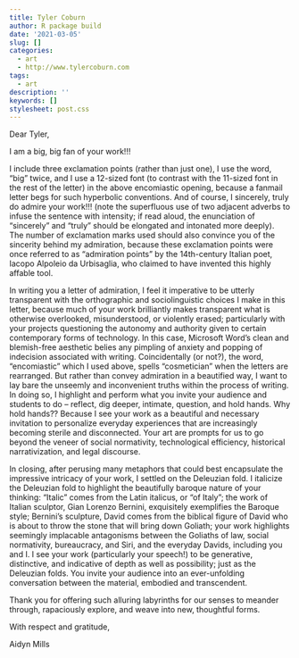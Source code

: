 ```yaml
---
title: Tyler Coburn
author: R package build
date: '2021-03-05'
slug: []
categories:
  - art
  - http://www.tylercoburn.com
tags:
  - art
description: ''
keywords: []
stylesheet: post.css
---
```


Dear Tyler,

I am a big, big fan of your work!!!

I include three exclamation points (rather than just one), I use the word, “big” twice, and I use a 12-sized font (to contrast with the 11-sized font in the rest of the letter) in the above encomiastic opening, because a fanmail letter begs for such hyperbolic conventions. And of course, I sincerely, truly do admire your work!!! (note the superfluous use of two adjacent adverbs to infuse the sentence with intensity; if read aloud, the enunciation of “sincerely” and “truly” should be elongated and intonated more deeply). The number of exclamation marks used should also convince you of the sincerity behind my admiration, because these exclamation points were once referred to as “admiration points” by the 14th-century Italian poet, Iacopo Alpoleio da Urbisaglia, who claimed to have invented this highly affable tool.   

In writing you a letter of admiration, I feel it imperative to be utterly transparent with the orthographic and sociolinguistic choices I make in this letter, because much of your work brilliantly makes transparent what is otherwise overlooked, misunderstood, or violently erased; particularly with your projects questioning the autonomy and authority given to certain contemporary forms of technology. In this case, Microsoft Word’s clean and blemish-free aesthetic belies any pimpling of anxiety and popping of indecision associated with writing. Coincidentally (or not?), the word, “encomiastic” which I used above, spells “cosmetician” when the letters are rearranged. But rather than convey admiration in a beautified way, I want to lay bare the unseemly and inconvenient truths within the process of writing. In doing so, I highlight and perform what you invite your audience and students to do – reflect, dig deeper, intimate, question, and hold hands. Why hold hands?? Because I see your work as a beautiful and necessary invitation to personalize everyday experiences that are increasingly becoming sterile and disconnected. Your art are prompts for us to go beyond the veneer of social normativity, technological efficiency, historical narrativization, and legal discourse. 

In closing, after perusing many metaphors that could best encapsulate the impressive intricacy of your work, I settled on the Deleuzian fold. I italicize the Deleuzian fold to highlight the beautifully baroque nature of your thinking: “Italic” comes from the Latin italicus, or "of Italy"; the work of Italian sculptor, Gian Lorenzo Bernini, exquisitely exemplifies the Baroque style; Bernini’s sculpture, David comes from the biblical figure of David who is about to throw the stone that will bring down Goliath; your work highlights seemingly implacable antagonisms between the Goliaths of law, social normativity, bureaucracy, and Siri, and the everyday Davids, including you and I. I see your work (particularly your speech!) to be generative, distinctive, and indicative of depth as well as possibility; just as the Deleuzian folds. You invite your audience into an ever-unfolding conversation between the material, embodied and transcendent. 

Thank you for offering such alluring labyrinths for our senses to meander through, rapaciously explore, and weave into new, thoughtful forms. 

With respect and gratitude,

Aidyn Mills
